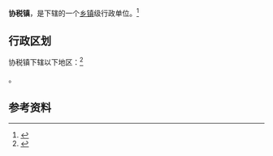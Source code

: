 {{中国乡级行政区|61/07/21/103/000}}

'''协税镇'''，是{{PRC admin/fullname|61/07/21/103/000|3}}下辖的一个[[乡镇|乡镇]]级行政单位。<ref>{{PRC admin/ref sgc|{{PRC admin/parent|61/07/21/103/000}}}}</ref>

== 行政区划 ==

协税镇下辖以下地区：<ref>{{PRC admin/ref sgc|61/07/21/103/000}}</ref>

{{PRC admin/children|61/07/21/103/000}}。

== 参考资料 ==

{{reflist}}

{{行政区划小作品}}
{{PRC admin/navcat|61/07/21/103/000}}